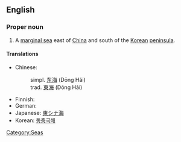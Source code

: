 ==English==
{{wikipedia}}

===Proper noun===
{{en-proper noun}}

# A [[marginal sea]] east of [[China]] and south of the [[Korean]] [[peninsula]]. 

====Translations====
{{top}}
* Chinese:
*: simpl. [[东海]] (Dōng Hǎi)
*: trad. [[東海]] (Dōng Hǎi)
* Finnish: {{t-|fi|Itä-Kiinanmeri}}
* German: {{t-|de|Ostchinesisches Meer}}
* Japanese: [[東シナ海]]
* Korean: [[동중국해]]
{{bottom}}

[[Category:Seas]]